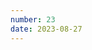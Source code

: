 ```yaml
---
number: 23
date: 2023-08-27
---
```



<Title title={`Issue ${frontmatter.number}`} date={frontmatter.date} />

<NewsletterSponsorSlot
  title="Put your mobile releases on autopilot."
  promotionLink="https://get.runway.team/get-started?utm_campaign%3DiOS%20CI%20Newsletter%26utm_medium%3Dweb%26utm_source%3DiOS%20CI%20Newsletter%20Issue%2023%26utm_content%3Daug_27_23"
/>

Hey everyone! 👋 Welcome to the **twenty-third issue** of the iOS CI Newsletter. Hope you've had a great couple of weeks!

I am very excited to announce that I have recently launched a brand new macOS app called [QReate](https://www.getqreate.app) that allows you to generate fully customisable QR codes to help you showcase your work.

As it couldn't be any other way the deployment process is fully automated using Xcode Cloud, which has helped me save a lot of time and effort when releasing new versions of the app.

I have shared extensive content about my experience using Xcode Cloud (TLDR; I am a big fan ❤️) so if you're interested in learning more about it, check out these free resources I have created:

- [Xcode Cloud scripts: Fastlane and Cocoapods](https://www.polpiella.dev/xcode-cloud-scripts-fastlane-and-cocoapods?utm_campaign%3DiOS%20CI%20Newsletter%26utm_medium%3Dweb%26utm_source%3DiOS%20CI%20Newsletter%20Issue%2023%26utm_content%3Daug_27_23)
- [Xcode Cloud: Generating and translating TestFlight test notes automatically](https://www.polpiella.dev/setting-testflight-test-notes-for-xcode-cloud-builds?utm_campaign%3DiOS%20CI%20Newsletter%26utm_medium%3Dweb%26utm_source%3DiOS%20CI%20Newsletter%20Issue%2023%26utm_content%3Daug_27_23)
- [Collecting Xcode Cloud metrics using webhooks](https://www.polpiella.dev/xcode-cloud-webhooks?utm_campaign%3DiOS%20CI%20Newsletter%26utm_medium%3Dweb%26utm_source%3DiOS%20CI%20Newsletter%20Issue%2023%26utm_content%3Daug_27_23)
- [GitHub webhooks 🤝 Xcode Cloud](https://www.polpiella.dev/github-webhooks-and-xcode-cloud?utm_campaign%3DiOS%20CI%20Newsletter%26utm_medium%3Dweb%26utm_source%3DiOS%20CI%20Newsletter%20Issue%2023%26utm_content%3Daug_27_23)
- [Scheduling app releases with Xcode Cloud](https://www.polpiella.dev/scheduling-app-releases-with-xcode-cloud?utm_campaign%3DiOS%20CI%20Newsletter%26utm_medium%3Dweb%26utm_source%3DiOS%20CI%20Newsletter%20Issue%2023%26utm_content%3Daug_27_23)
- [NYSwifty 2023: Getting started with Xcode Cloud](https://www.youtube.com/watch?v=5Xf5ihKvogs?utm_campaign%3DiOS%20CI%20Newsletter%26utm_medium%3Dweb%26utm_source%3DiOS%20CI%20Newsletter%20Issue%2023%26utm_content%3Daug_27_23)

## [💀 Finding dead code in your app with Reaper](https://www.emergetools.com/blog/posts/dead-code-detection-with-reaper?utm_campaign%3DiOS%20CI%20Newsletter%26utm_medium%3Dweb%26utm_source%3DiOS%20CI%20Newsletter%20Issue%2023%26utm_content%3Daug_27_23)

[Emerge Tools](https://twitter.com/emergetools) have recently launched another great framework called [Reaper](https://docs.emergetools.com/docs/reaper) that helps you identify dead code in your application and remove it. What's cool about this new framework is that it doesn't just do a static analysis of your code but instead detects unused code at runtime.

If you want to find out more about how it works and how you can try the beta version out, check out this article by [Noah Martin](https://twitter.com/sond813).

## [🧪 Unit testing Tuist projects on CI/CD](https://ronanociosoig.medium.com/tuist-your-circle-putting-it-to-the-test-part-1-8dc168aefe7a?utm_campaign%3DiOS%20CI%20Newsletter%26utm_medium%3Dweb%26utm_source%3DiOS%20CI%20Newsletter%20Issue%2023%26utm_content%3Daug_27_23)

I met [Ronan](https://twitter.com/ronanoc) at NSBarcelona a few months ago and we had a great chat about Tuist, CI/CD and unit testing. He told me he was in the process of writing a blog post on the topic and I was super happy to see it published this week! 🎉

If you use Tuist, make sure you check this article out!

## [🖥️ Migrating to self-hosted M1 Mac runners](https://medium.com/whatnot-engineering/migrating-ios-github-actions-to-self-hosted-m1-macs-runners-f75fbb00ab1b?utm_campaign%3DiOS%20CI%20Newsletter%26utm_medium%3Dweb%26utm_source%3DiOS%20CI%20Newsletter%20Issue%2023%26utm_content%3Daug_27_23)

If you use the GitHub Actions default macOS runners for your CI/CD, you will notice that they can be quite slow and expensive to run. For this reason, many teams have started migrating to self-hosted runners to save money and time.

This is exactly what the team at [Whatnot](https://twitter.com/Whatnot) did and one of their engineers, [Adrian Śliwa](https://www.linkedin.com/in/sliwaadrian), wrote a great article about the process and how migrating to self-hosted EC2 macOS instances helped them save around $5,000 per month! 🤯

## [🚨 CircleCI + chruby breaking changes](https://twitter.com/rogerluan_/status/1692157463426937048?utm_campaign%3DiOS%20CI%20Newsletter%26utm_medium%3Dweb%26utm_source%3DiOS%20CI%20Newsletter%20Issue%2023%26utm_content%3Daug_27_23)

A couple of weeks ago I came across this thread on Twitter where [Roger Oba](https://twitter.com/rogerluan_), one of [Fastlane's](https://twitter.com/FastlaneTools) contributors, explained why [Fastlane's](https://twitter.com/FastlaneTools) CircleCI workflows suddenly stopped working.

If you're a CircleCI and your workflows have recently started failing, make sure you check this thread out!

## [🔍 How do symbols affect app size?](https://mfaani.com/posts/devtools/optimizing-app-size/how-can-i-inspect-the-size-impact-of-symbols-in-an-app-binary?utm_campaign%3DiOS%20CI%20Newsletter%26utm_medium%3Dweb%26utm_source%3DiOS%20CI%20Newsletter%20Issue%2023%26utm_content%3Daug_27_23)

I learnt a lot about the `nm` command from this article by [Mohammad Faani](https://twitter.com/mfaani) and how to use it to inspect the size impact of symbols in an app binary.

If you're interested in learning more about the changes you can make to reduce your app's size, make sure you check this article out!

## [💨 Making your builds faster](https://www.manu.show/2023-08-18-improve-build-times-in-spm-packages-and-in-your-apps?utm_campaign%3DiOS%20CI%20Newsletter%26utm_medium%3Dweb%26utm_source%3DiOS%20CI%20Newsletter%20Issue%2023%26utm_content%3Daug_27_23)

Are you and your team struggling with slow build times? If you are, you should check out this article by [Manu Herrera](https://twitter.com/manuherrera1) where he goes through how you can identify what's slowing your compile times down and also gives you plenty of tips on how to make your builds faster!
